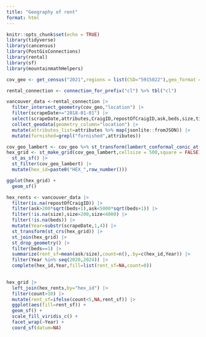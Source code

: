 ```yaml
---
title: "Geography of rent"
format: html
---
```


```r
knitr::opts_chunk$set(echo = TRUE)
library(tidyverse)
library(cancensus)
library(PostGisConnections)
library(rental)
library(sf)
library(mountainmathHelpers)
```

```r
cov_geo <- get_census("2021",regions = list(CSD="5915022"),geo_format = 'sf')

rental_connection <- connection_for_prefix("cl") %>% tbl("cl")
```

```r

vancouver_data <-rental_connection |>
  filter_intersect_geometry(cov_geo,"location") |>
  filter(scrapeDate>="2018-01-01") |>
  select(scrapeDate,attributes,CraigID,repostOfCraigID,ask,beds,size,title,address,lastSeenDate,location) |>
  collect_geodata(geometry_column="location") |>
  mutate(attributes_list=attributes %>% map(jsonlite::fromJSON)) |>
  mutate(furnished=grepl("furnished",attributes))
```

```r

cov_geo_lambert <- cov_geo %>% st_transform(lambert_conformal_conic_at(.))
hex_grid <- st_make_grid(cov_geo_lambert,cellsize = 500,square = FALSE) |>
  st_as_sf() |>
  st_filter(cov_geo_lambert) |>
  mutate(hex_id=paste0("HEX_",row_number())) 
```

```r
ggplot(hex_grid) +
  geom_sf()
```

```r

hex_rents <- vancouver_data |>
  filter(is.na(repostOfCraigID)) |>
  filter(ask>200*sqrt(beds+1),ask<5000*sqrt(beds+1)) |>
  filter(!is.na(size),size>200,size<4000) |>
  filter(!is.na(beds)) |>
  mutate(Year=substr(scrapeDate,1,4)) |>
  st_transform(st_crs(hex_grid)) |>
  st_join(hex_grid) |>
  st_drop_geometry() |>
  filter(beds==1) |>
  summarize(rent_sf=mean(ask/size),count=n(),.by=c(hex_id,Year)) |>
  filter(Year %in% seq(2020,2024)) |>
  complete(hex_id,Year,fill=list(rent_sf=NA,count=0))
 

hex_grid |>
  left_join(hex_rents,by="hex_id") |>
  filter(count>10) |>
  mutate(rent_sf=ifelse(count<5,NA,rent_sf)) |>
  ggplot(aes(fill=rent_sf)) +
  geom_sf() +
  scale_fill_viridis_c() +
  facet_wrap(~Year) +
  coord_sf(datum=NA)
```


